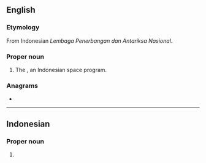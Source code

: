 {{also|lapan|läpän}}
==English==

===Etymology===
From Indonesian ''Lembaga Penerbangan dan Antariksa Nasional''.

===Proper noun===
{{en-proper noun}}

# The {{w|National Institute of Aeronautics and Space}}, an Indonesian space program.

===Anagrams===
* {{anagrams|en|a=aalnp|LANAP|plan A|plana}}

----

==Indonesian==

===Proper noun===
{{head|id|proper noun}}
# {{acronym of|id|[[Lembaga Penerbangan dan Antariksa Nasional]]}}